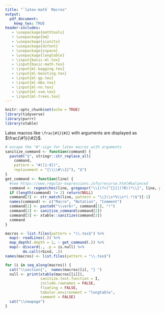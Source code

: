 ```yaml
---
title: "`latex-math` Macros"
output: 
  pdf_document:
    keep_tex: TRUE
header-includes:
   - \usepackage{mathtools}
   - \usepackage{bm}
   - \usepackage{siunitx}
   - \usepackage{dsfont}
   - \usepackage{xspace}
   - \usepackage{longtable}
   - \input{basic-ml.tex}
   - \input{basic-math.tex}
   - \input{ml-bagging.tex}
   - \input{ml-boosting.tex}
   - \input{ml-gp.tex}
   - \input{ml-mbo.tex}
   - \input{ml-nn.tex}
   - \input{ml-svm.tex}
   - \input{ml-trees.tex}
---
```


```r
knitr::opts_chunk$set(echo = TRUE)
library(tidyverse)
library(purrr)
library(xtable)
```

<!-- Run this file with rmarkdown::render() to recreate the tables.  -->

Latex macros like `\frac{#1}{#2}` with arguments are displayed as $\frac{\#1}{\#2}$.


```r
# escape the "#"-sign for latex macros with arguments
sanitize_command <- function(command) {
  paste0("$", stringr::str_replace_all(
    command, 
    pattern = "#([1-9])",
    replacement = "{\\\\#\\1}"), "$")
}
get_command <- function(line) {
  #see https://www.regular-expressions.info/recurse.html#balanced
  command <- regmatches(line, gregexpr("\\{(?>[^{}]|(?R))*\\}", line, perl = TRUE))[[1]]
  if (length(command) != 2) return(NULL)
  command[3] <- str_match(line, pattern = "\\}\\s*%\\s*(.*)$")[-1]
  names(command) <- c("Macro", "Notation", "Comment")
  command[1] <- paste0("\\verb!", command[1], "!")
  command[2] <- sanitize_command(command[2])
  command[3] <- xtable::sanitize(command[3])
  command
}

macros <- list.files(pattern = "\\.tex$") %>% 
  map(~ readLines(.)) %>% 
  map_depth(.depth = 2, ~ get_command(.)) %>% 
  map(~ discard(., .p = is.null) %>% 
        do.call(rbind, .)) 
names(macros) <- list.files(pattern = "\\.tex$")
```

```r
for (i in seq_along(macros)) {
  cat("\\section{",  names(macros)[i], "} ")
  null <- print(xtable(macros[[i]]), 
                sanitize.text.function = I, 
                include.rownames = FALSE, 
                floating = FALSE,
                tabular.environment = "longtable", 
                comment = FALSE)
  cat("\\newpage")
}
```
